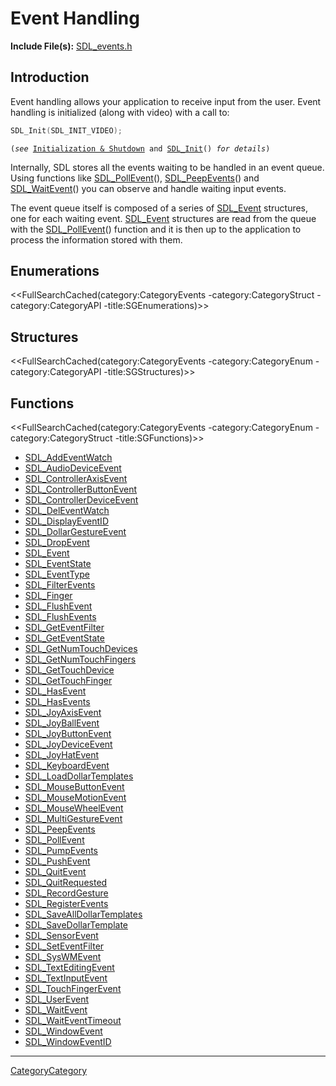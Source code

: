 = Event Handling =

'''Include File(s):'''  [http://hg.libsdl.org/SDL/file/default/include/SDL_events.h SDL_events.h]


== Introduction ==
Event handling allows your application to receive input from the user. Event handling is initialized (along with video) with a call to:

<syntaxhighlight lang='c'>
SDL_Init(SDL_INIT_VIDEO);
</syntaxhighlight>

 (''see'' [[CategoryInit|Initialization & Shutdown]] and [[SDL_Init]]() ''for details'')

Internally, SDL stores all the events waiting to be handled in an event queue.  Using functions like [[SDL_PollEvent]](), [[SDL_PeepEvents]]() and [[SDL_WaitEvent]]() you can observe and handle waiting input events.

The event queue itself is composed of a series of [[SDL_Event]] structures, one for each waiting event. [[SDL_Event]] structures are read from the queue with the [[SDL_PollEvent]]() function and it is then up to the application to process the information stored with them.

== Enumerations ==
<<FullSearchCached(category:CategoryEvents -category:CategoryStruct -category:CategoryAPI -title:SGEnumerations)>>

== Structures ==
<<FullSearchCached(category:CategoryEvents -category:CategoryEnum -category:CategoryAPI -title:SGStructures)>>

== Functions ==
<<FullSearchCached(category:CategoryEvents -category:CategoryEnum -category:CategoryStruct -title:SGFunctions)>>

<!-- BEGIN CATEGORY LIST -->
* [[SDL_AddEventWatch]]
* [[SDL_AudioDeviceEvent]]
* [[SDL_ControllerAxisEvent]]
* [[SDL_ControllerButtonEvent]]
* [[SDL_ControllerDeviceEvent]]
* [[SDL_DelEventWatch]]
* [[SDL_DisplayEventID]]
* [[SDL_DollarGestureEvent]]
* [[SDL_DropEvent]]
* [[SDL_Event]]
* [[SDL_EventState]]
* [[SDL_EventType]]
* [[SDL_FilterEvents]]
* [[SDL_Finger]]
* [[SDL_FlushEvent]]
* [[SDL_FlushEvents]]
* [[SDL_GetEventFilter]]
* [[SDL_GetEventState]]
* [[SDL_GetNumTouchDevices]]
* [[SDL_GetNumTouchFingers]]
* [[SDL_GetTouchDevice]]
* [[SDL_GetTouchFinger]]
* [[SDL_HasEvent]]
* [[SDL_HasEvents]]
* [[SDL_JoyAxisEvent]]
* [[SDL_JoyBallEvent]]
* [[SDL_JoyButtonEvent]]
* [[SDL_JoyDeviceEvent]]
* [[SDL_JoyHatEvent]]
* [[SDL_KeyboardEvent]]
* [[SDL_LoadDollarTemplates]]
* [[SDL_MouseButtonEvent]]
* [[SDL_MouseMotionEvent]]
* [[SDL_MouseWheelEvent]]
* [[SDL_MultiGestureEvent]]
* [[SDL_PeepEvents]]
* [[SDL_PollEvent]]
* [[SDL_PumpEvents]]
* [[SDL_PushEvent]]
* [[SDL_QuitEvent]]
* [[SDL_QuitRequested]]
* [[SDL_RecordGesture]]
* [[SDL_RegisterEvents]]
* [[SDL_SaveAllDollarTemplates]]
* [[SDL_SaveDollarTemplate]]
* [[SDL_SensorEvent]]
* [[SDL_SetEventFilter]]
* [[SDL_SysWMEvent]]
* [[SDL_TextEditingEvent]]
* [[SDL_TextInputEvent]]
* [[SDL_TouchFingerEvent]]
* [[SDL_UserEvent]]
* [[SDL_WaitEvent]]
* [[SDL_WaitEventTimeout]]
* [[SDL_WindowEvent]]
* [[SDL_WindowEventID]]
<!-- END CATEGORY LIST -->

----
[[CategoryCategory]]
